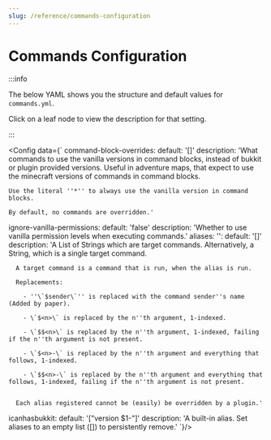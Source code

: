 ```yaml
---
slug: /reference/commands-configuration
---
```


# Commands Configuration


:::info

The below YAML shows you the structure and default values for `commands.yml`.

Click on a leaf node to view the description for that setting.

:::

<Config data={`
command-block-overrides:
  default: '[<command to override>]'
  description: 'What commands to use the vanilla versions in command blocks, instead of bukkit or plugin provided versions.
    Useful in adventure maps, that expect to use the minecraft versions of commands in command blocks.

    Use the literal ''*'' to always use the vanilla version in command blocks.

    By default, no commands are overridden.'
ignore-vanilla-permissions:
  default: 'false'
  description: 'Whether to use vanilla permission levels when executing commands.'
aliases:
  '<alias name>':
    default: '[<commands to run>]'
    description: 'A List of Strings which are target commands.
      Alternatively, a String, which is a single target command.

      A target command is a command that is run, when the alias is run.

      Replacements:

        - ''\`$sender\`'' is replaced with the command sender''s name (Added by paper).

        - \`$<n>\` is replaced by the n''th argument, 1-indexed.

        - \`$$<n>\` is replaced by the n''th argument, 1-indexed, failing if the n''th argument is not present.

        - \`$<n>-\` is replaced by the n''th argument and everything that follows, 1-indexed.

        - \`$$<n>-\` is replaced by the n''th argument and everything that follows, 1-indexed, failing if the n''th argument is not present.


      Each alias registered cannot be (easily) be overridden by a plugin.'
  icanhasbukkit:
    default: '["version $1-"]'
    description: 'A built-in alias. Set aliases to an empty list ([]) to persistently remove.'
`}/>

